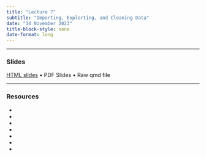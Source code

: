 ```yaml
---
title: "Lecture 7"
subtitle: "Importing, Explorting, and Cleaning Data"
date: "14 November 2023"
title-block-style: none
date-format: long
---
```

---

### Slides 

[HTML slides](CSSS508_Lecture7.qmd) • PDF Slides • Raw qmd file

---

### Resources

- []()
- []()
- []()
- []()
- []()
- []()
- []()

